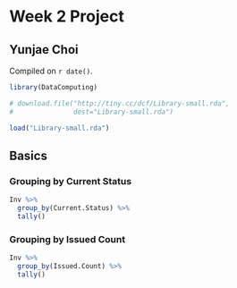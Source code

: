 # Week 2 Project

## Yunjae Choi

<!-- leave this material as is -->
Compiled on `r date()`.

```{r include = FALSE}
library(DataComputing)
```
<!-- put your content after this line -->


```{r}
# download.file("http://tiny.cc/dcf/Library-small.rda",
#               dest="Library-small.rda")
```


```{r}
load("Library-small.rda")
```




## Basics
### Grouping by Current Status
```{r}
Inv %>%
  group_by(Current.Status) %>%
  tally()
```

### Grouping by Issued Count
```{r}
Inv %>%
  group_by(Issued.Count) %>%
  tally()
```


